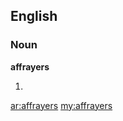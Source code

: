 ==English==
===Noun===
'''affrayers'''
# {{plural of|[[affrayer]]}}

[[ar:affrayers]]
[[my:affrayers]]